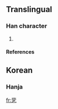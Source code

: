 ==Translingual==

===Han character===
{{Han char|rn=5|rad=乙|as=08|sn=9|four=|canj=中卜弓 (LYN)|ids=⿱[[非]][[乙]]}}

# {{defn|Han}}

====References====
{{Han ref|kx=0084.241|dkj=|dj=|hdz=|uh=341F|ud=13343|bh=|bd=}}

==Korean==

===Hanja===
{{ko-hanja|hangeul=길|rv=gil|mr=kil|y=kil}}

[[fr:㐟]]